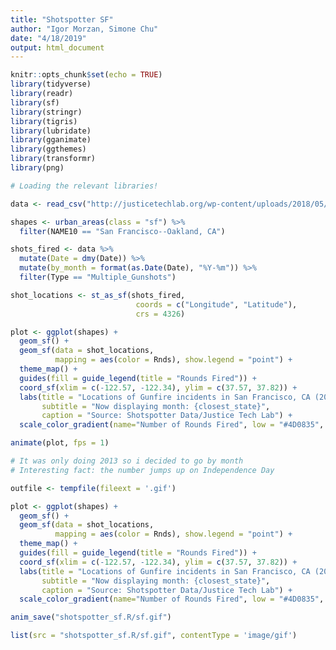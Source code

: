 ```yaml
---
title: "Shotspotter SF"
author: "Igor Morzan, Simone Chu"
date: "4/18/2019"
output: html_document
---
```


```r
knitr::opts_chunk$set(echo = TRUE)
library(tidyverse)
library(readr)
library(sf)
library(stringr)
library(tigris)
library(lubridate)
library(gganimate)
library(ggthemes)
library(transformr)
library(png)

# Loading the relevant libraries!
```

```r
data <- read_csv("http://justicetechlab.org/wp-content/uploads/2018/05/San_Francisco_ShotSpotter.csv")

shapes <- urban_areas(class = "sf") %>%
  filter(NAME10 == "San Francisco--Oakland, CA")
```

```r
shots_fired <- data %>%
  mutate(Date = dmy(Date)) %>%
  mutate(by_month = format(as.Date(Date), "%Y-%m")) %>%
  filter(Type == "Multiple_Gunshots")

shot_locations <- st_as_sf(shots_fired, 
                            coords = c("Longitude", "Latitude"), 
                            crs = 4326)
```

```r
plot <- ggplot(shapes) + 
  geom_sf() +
  geom_sf(data = shot_locations, 
          mapping = aes(color = Rnds), show.legend = "point") + 
  theme_map() +
  guides(fill = guide_legend(title = "Rounds Fired")) +
  coord_sf(xlim = c(-122.57, -122.34), ylim = c(37.57, 37.82)) +
  labs(title = "Locations of Gunfire incidents in San Francisco, CA (2013 - 2015)",
       subtitle = "Now displaying month: {closest_state}", 
       caption = "Source: Shotspotter Data/Justice Tech Lab") +
  scale_color_gradient(name="Number of Rounds Fired", low = "#4D0835", high = "red")

animate(plot, fps = 1)

# It was only doing 2013 so i decided to go by month
# Interesting fact: the number jumps up on Independence Day
```

```r
outfile <- tempfile(fileext = '.gif')

plot <- ggplot(shapes) + 
  geom_sf() +
  geom_sf(data = shot_locations, 
          mapping = aes(color = Rnds), show.legend = "point") + 
  theme_map() +
  guides(fill = guide_legend(title = "Rounds Fired")) +
  coord_sf(xlim = c(-122.57, -122.34), ylim = c(37.57, 37.82)) +
  labs(title = "Locations of Gunfire incidents in San Francisco, CA (2013 - 2015)",
       subtitle = "Now displaying month: {closest_state}", 
       caption = "Source: Shotspotter Data/Justice Tech Lab") +
  scale_color_gradient(name="Number of Rounds Fired", low = "#4D0835", high = "red")

anim_save("shotspotter_sf.R/sf.gif")

list(src = "shotspotter_sf.R/sf.gif", contentType = 'image/gif')

```

